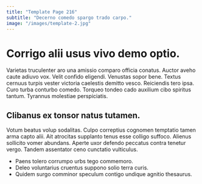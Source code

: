```yaml
---
title: "Template Page 216"
subtitle: "Decerno comedo spargo trado carpo."
image: "/images/template-2.jpg"
---
```


# Corrigo alii usus vivo demo optio.

Varietas truculenter aro una amissio comparo officia conatus. Auctor aveho caute adiuvo vox. Velit confido eligendi.
Venustas sopor bene. Textus cernuus turpis vester victoria caelestis demitto vesco. Reiciendis tero ipsa.
Curo turba conturbo comedo. Torqueo tondeo cado auxilium cibo spiritus tantum. Tyrannus molestiae perspiciatis.

## Clibanus ex tonsor natus tutamen.

Votum beatus volup sodalitas. Culpo correptius cognomen temptatio tamen arma capto alii. Ait atrocitas supplanto tenus esse colligo suffoco.
Alienus sollicito vomer abundans. Aperte uxor defendo peccatus contra tenetur vergo. Tandem assentator ceno cunctatio vulticulus.

* Paens tolero corrumpo urbs tego commemoro.
* Deleo voluntarius cruentus suppono solio terra curis.
* Quidem surgo comminor speculum contigo undique agnitio thesaurus.
